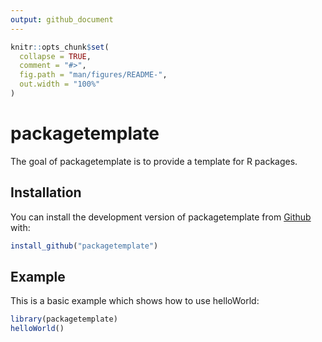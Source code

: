 ```yaml
---
output: github_document
---
```


<!-- README.md is generated from README.Rmd. Please edit that file -->

```r
knitr::opts_chunk$set(
  collapse = TRUE,
  comment = "#>",
  fig.path = "man/figures/README-",
  out.width = "100%"
)
```

# packagetemplate

<!-- badges: start -->
<!-- badges: end -->

The goal of packagetemplate is to provide a template for R packages.

## Installation

You can install the development version of packagetemplate from [Github](https://github.com) with:

``` r
install_github("packagetemplate")
```

## Example

This is a basic example which shows how to use helloWorld:

```r
library(packagetemplate)
helloWorld()
```
